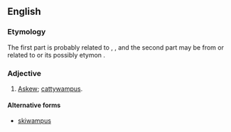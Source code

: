 ==English==

===Etymology===
The first part is probably related to {{m|en|skew}}, {{m|en|askew}}, and the second part may be from or related to {{m|en||cattywampus}} or its possibly etymon {{m|en|wampish}}.

===Adjective===
{{en-adj}}

# [[askew|Askew]]; [[cattywampus]].

====Alternative forms====
* [[skiwampus]]
